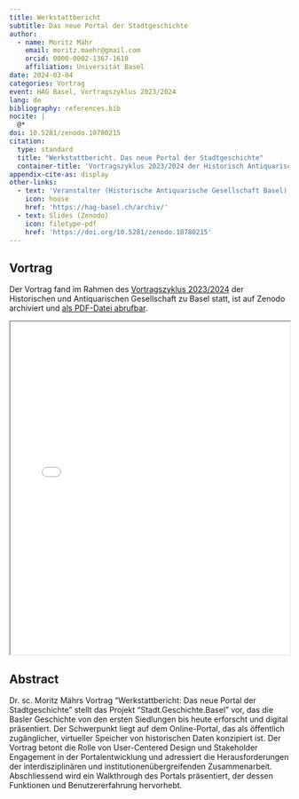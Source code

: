 ```yaml
---
title: Werkstattbericht
subtitle: Das neue Portal der Stadtgeschichte
author:
  - name: Moritz Mähr
    email: moritz.maehr@gmail.com
    orcid: 0000-0002-1367-1618
    affiliation: Universität Basel
date: 2024-03-04
categories: Vortrag
event: HAG Basel, Vortragszyklus 2023/2024
lang: de
bibliography: references.bib
nocite: |
  @*
doi: 10.5281/zenodo.10780215
citation:
  type: standard
  title: "Werkstattbericht. Das neue Portal der Stadtgeschichte"
  container-title: 'Vortragszyklus 2023/2024 der Historisch Antiquarischen Gesellschaft Basel (HAG), Naturhistorisches Museum Basel'
appendix-cite-as: display
other-links:
  - text: 'Veranstalter (Historische Antiquarische Gesellschaft Basel)'
    icon: house
    href: 'https://hag-basel.ch/archiv/'
  - text: Slides (Zenodo)
    icon: filetype-pdf
    href: 'https://doi.org/10.5281/zenodo.10780215'
---
```


## Vortrag

Der Vortrag fand im Rahmen des [Vortragszyklus 2023/2024](https://hag-basel.ch/archiv) der Historischen und Antiquarischen Gesellschaft zu Basel statt, ist auf Zenodo archiviert und [als PDF-Datei abrufbar](https://doi.org/10.5281/zenodo.10780215).

::: {.callout-tip title="Präsentation anzeigen" icon="false" collapse="true"}

<iframe src="/assets/files/20240304-Moritz_Maehr-Werkstattbericht.pdf" width="100%" height="600px" loading="lazy" allowfullscreen title="Werkstattbericht: Das neue Portal der Stadtgeschichte">

This browser does not support PDFs. Please download the PDF <a href="/assets/files/20240304-Moritz_Maehr-Werkstattbericht.pdf">download the PDF</a> to view it.

</iframe>
:::

## Abstract

Dr. sc. Moritz Mährs Vortrag "Werkstattbericht: Das neue Portal der Stadtgeschichte" stellt das Projekt "Stadt.Geschichte.Basel" vor, das die Basler Geschichte von den ersten Siedlungen bis heute erforscht und digital präsentiert. Der Schwerpunkt liegt auf dem Online-Portal, das als öffentlich zugänglicher, virtueller Speicher von historischen Daten konzipiert ist. Der Vortrag betont die Rolle von User-Centered Design und Stakeholder Engagement in der Portalentwicklung und adressiert die Herausforderungen der interdisziplinären und institutionenübergreifenden Zusammenarbeit. Abschliessend wird ein Walkthrough des Portals präsentiert, der dessen Funktionen und Benutzererfahrung hervorhebt.